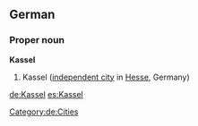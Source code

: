 ==German==
{{wikipedia}}
{{wikipedia|lang=de}}
===Proper noun===
'''Kassel'''
# Kassel ([[independent city]] in [[Hesse]], Germany)
[[Category:de:Cities]]

[[de:Kassel]]
[[es:Kassel]]